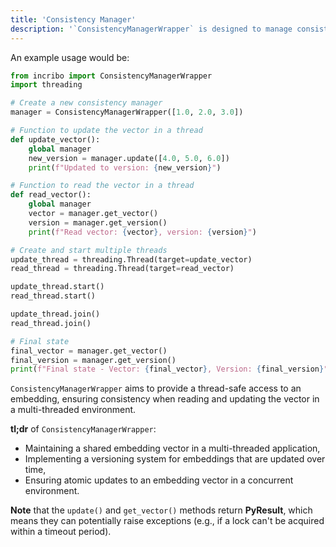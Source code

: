 ```yaml
---
title: 'Consistency Manager'
description: '`ConsistencyManagerWrapper` is designed to manage consistent access to an embedding vector across multiple threads or processes, ensuring that updates are atomic and providing versioning.'
---
```


An example usage would be:
```python consistency_manager.py
from incribo import ConsistencyManagerWrapper
import threading

# Create a new consistency manager
manager = ConsistencyManagerWrapper([1.0, 2.0, 3.0])

# Function to update the vector in a thread
def update_vector():
    global manager
    new_version = manager.update([4.0, 5.0, 6.0])
    print(f"Updated to version: {new_version}")

# Function to read the vector in a thread
def read_vector():
    global manager
    vector = manager.get_vector()
    version = manager.get_version()
    print(f"Read vector: {vector}, version: {version}")

# Create and start multiple threads
update_thread = threading.Thread(target=update_vector)
read_thread = threading.Thread(target=read_vector)

update_thread.start()
read_thread.start()

update_thread.join()
read_thread.join()

# Final state
final_vector = manager.get_vector()
final_version = manager.get_version()
print(f"Final state - Vector: {final_vector}, Version: {final_version}")
```
`ConsistencyManagerWrapper` aims to provide a thread-safe access to an embedding, ensuring consistency when reading and updating the vector in a multi-threaded environment.

**tl;dr** of `ConsistencyManagerWrapper`:

- Maintaining a shared embedding vector in a multi-threaded application,
- Implementing a versioning system for embeddings that are updated over time,
- Ensuring atomic updates to an embedding vector in a concurrent environment.

**Note** that the `update()` and `get_vector()` methods return **PyResult**, which means they can potentially raise exceptions
 (e.g., if a lock can't be acquired within a timeout period).